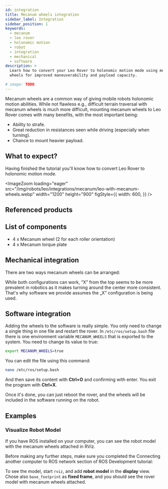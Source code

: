```yaml
---
id: integration
title: Mecanum wheels integration
sidebar_label: Integration
sidebar_position: 1
keywords:
  - mecanum
  - leo rover
  - holonomic motion
  - robot
  - integration
  - mechanical
  - software
description: >
  Learn how to convert your Leo Rover to holonomic motion mode using mecanum
  wheels for improved maneuverability and payload capacity.

# image: TODO
---
```


Mecanum wheels are a common way of giving mobile robots holonomic motion
abilities. While not flawless e.g., difficult terrain traversal with mecanum
wheels is much more difficult, mounting mecanum wheels to Leo Rover comes with
many benefits, with the most important being:

- Ability to strafe.
- Great reduction in resistances seen while driving (especially when turning).
- Chance to mount heavier payload.

## What to expect?

Having finished the tutorial you'll know how to convert Leo Rover to holonomic
motion mode.

<ImageZoom
  loading="eager"
  src="/img/robots/leo/integrations/mecanum/leo-with-mecanum-wheels.webp"
  width="1200"
  height="900"
  figStyle={{
    width: 600,
  }}
/>

## Referenced products

<LinkButton
  to="https://www.leorover.tech/shop/omni-wheel"
  title="Omnidirectional wheel module - Leo Rover store"
  icon="🛒"
/>

## List of components

- 4 x Mecanum wheel (2 for each roller orientation)
- 4 x Mecanum torque plate

## Mechanical integration

There are two ways mecanum wheels can be arranged:

<ImageZoom
  src="/img/robots/leo/integrations/mecanum/mecanum-x-o.webp"
  width="1100"
  height="557"
/>

While both configurations can work, “X” from the top seems to be more prevalent
in robotics as it makes turning around the center more consistent. That's why
software we provide assumes the „X” configuration is being used.

<ImageZoom
  src="/img/robots/leo/integrations/mecanum/mecanum-instruction-1.webp"
  width="1000"
  height="682"
  caption="Remove the 5 screws holding torque plate in place."
/>

<ImageZoom
  src="/img/robots/leo/integrations/mecanum/mecanum-instruction-2.webp"
  width="1000"
  height="636"
  caption="Remove the torque plate, rim and tire."
/>

<ImageZoom
  src="/img/robots/leo/integrations/mecanum/mecanum-instruction-3.webp"
  width="1000"
  height="429"
/>

<ImageZoom
  src="/img/robots/leo/integrations/mecanum/mecanum-instruction-4.webp"
  width="1000"
  height="675"
  caption="Slide the mecanum wheel with correct roller orientation onto the motor tube."
/>

<ImageZoom
  src="/img/robots/leo/integrations/mecanum/mecanum-instruction-5.webp"
  width="1000"
  height="695"
  caption="Attach the new, wider torque plate using the same screws you've removed before."
/>

<ImageZoom
  src="/img/robots/leo/integrations/mecanum/leo-with-mecanum-wheels.webp"
  width="1200"
  height="900"
  caption="Repeat the steps for each of the 4 wheels of the rover."
/>

<ImageZoom
  src="/img/robots/leo/integrations/mecanum/leo-mecanum-top-view.webp"
  width="1000"
  height="544"
/>

## Software integration

Adding the wheels to the software is really simple. You only need to change a
single thing in one file and restart the rover. In `/etc/ros/setup.bash` file
there is one environment variable `MECANUM_WHEELS` that is exported to the
system. You need to change its value to true:

```bash title="/etc/ros/setup.bash"
export MECANUM_WHEELS=true
```

You can edit the file using this command:

```bash
nano /etc/ros/setup.bash
```

And then save its content with **Ctrl+O** and confirming with enter. You exit
the program with **Ctrl+X**.

Once it's done, you can just reboot the rover, and the wheels will be included
in the software running on the robot.

## Examples

### Visualize Robot Model

If you have ROS installed on your computer, you can see the robot model with the
mecanum wheels attached in RViz.

Before making any further steps, make sure you completed the Connecting another
computer to ROS network section of ROS Development tutorial:

<LinkButton
  to="/docs/leo-rover/advanced-guides/ros-development#connecting-another-computer-to-ros-network"
  title="ROS development / Connection another computer to ROS network"
/>

To see the model, start `rviz`, and add **robot model** in the **display** view.
Chose also `base_footprint` as **fixed frame**, and you should see the rover
model with mecanum wheels attached.

<ImageZoom
  src="/img/robots/leo/integrations/mecanum/rviz-leo-mecanum.webp"
  width="1300"
  height="605"
/>

